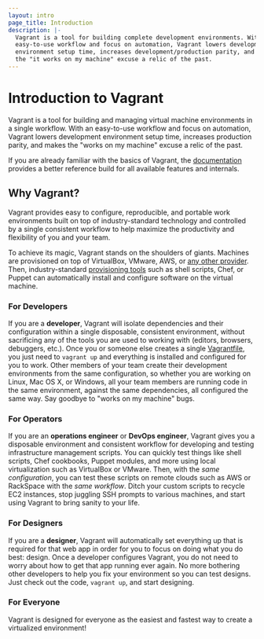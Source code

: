 ```yaml
---
layout: intro
page_title: Introduction
description: |-
  Vagrant is a tool for building complete development environments. With an
  easy-to-use workflow and focus on automation, Vagrant lowers development
  environment setup time, increases development/production parity, and makes
  the "it works on my machine" excuse a relic of the past.
---
```


# Introduction to Vagrant

Vagrant is a tool for building and managing virtual machine environments in a
single workflow. With an easy-to-use workflow and focus on automation, Vagrant
lowers development environment setup time, increases production parity, and
makes the "works on my machine" excuse a relic of the past.

If you are already familiar with the basics of Vagrant, the
[documentation](/docs) provides a better reference build for all
available features and internals.

## Why Vagrant?

Vagrant provides easy to configure, reproducible, and portable work environments
built on top of industry-standard technology and controlled by a single
consistent workflow to help maximize the productivity and flexibility of you and
your team.

To achieve its magic, Vagrant stands on the shoulders of giants. Machines
are provisioned on top of VirtualBox, VMware, AWS, or
[any other provider](/docs/providers/). Then, industry-standard
[provisioning tools](/docs/provisioning/)
such as shell scripts, Chef, or Puppet can automatically install
and configure software on the virtual machine.

### For Developers

If you are a **developer**, Vagrant will isolate dependencies and their
configuration within a single disposable, consistent environment, without
sacrificing any of the tools you are used to working with (editors, browsers,
debuggers, etc.). Once you or someone else creates a single
[Vagrantfile](/docs/vagrantfile/), you just need to `vagrant up` and everything
is installed and configured for you to work. Other members of your team create
their development environments from the same configuration, so whether you are
working on Linux, Mac OS X, or Windows, all your team members are running code
in the same environment, against the same dependencies, all configured the same
way. Say goodbye to "works on my machine" bugs.

### For Operators

If you are an **operations engineer** or **DevOps engineer**, Vagrant gives you a disposable
environment and consistent workflow for developing and testing infrastructure
management scripts. You can quickly test things like shell scripts, Chef
cookbooks, Puppet modules, and more using local virtualization such as
VirtualBox or VMware. Then, with the _same configuration_, you can test these
scripts on remote clouds such as AWS or RackSpace with the _same workflow_.
Ditch your custom scripts to recycle EC2 instances, stop juggling SSH prompts to
various machines, and start using Vagrant to bring sanity to your life.

### For Designers

If you are a **designer**, Vagrant will automatically set everything up that is
required for that web app in order for you to focus on doing what you do best:
design. Once a developer configures Vagrant, you do not need to worry about how
to get that app running ever again. No more bothering other developers to help
you fix your environment so you can test designs. Just check out the code,
`vagrant up`, and start designing.

### For Everyone

Vagrant is designed for everyone as the easiest and fastest way to create a
virtualized environment!
